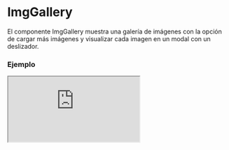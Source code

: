 
# ImgGallery

El componente ImgGallery muestra una galería de imágenes con la opción de cargar más imágenes y visualizar cada imagen en un modal con un deslizador.

### Ejemplo

<Iframe
  minHeightIframe="30dvh"
  src="https://fenextjs-component-storybook.vercel.app/iframe.html?args=&id=img-imggallery--index&viewMode=story"
/>

### Importacion

Para importar el componente ImgGallery, se puede hacer desde fenextjs

```tsx copy
import { ImgGallery } from "fenextjs";
```

### Parametros

| Parametro           | Tipo                           | Requerido | Default                              | Descripcion                                                                                      |
| ------------------- | ------------------------------ | --------- | ------------------------------------ | ------------------------------------------------------------------------------------------------ |
| imgs                | ImgProps[]                     | sí        |                                      | Lista de imágenes a mostrar en la galería.                                                       |
| buttonShowMoreImg   | Omit\<ButtonProps, 'onClick'\> | no        | \{ children: 'Show more pictures' \} | Propiedades del botón para mostrar más imágenes.                                                 |
| buttonHiddenMoreImg | Omit\<ButtonProps, 'onClick'\> | no        | \{ children: 'Hidden pictures' \}    | Propiedades del botón para ocultar imágenes adicionales.                                         |
| loader              | boolean                        | no        | false                                | Indica si el componente está en estado de carga, mostrando un cargador en lugar de las imágenes. |
| nLoader             | number                         | no        | 5                                    | Número de elementos que mostrarán el loader mientras se cargan las imágenes.                     |
| className           | string                         | no        | ''                                   | Clase CSS para personalizar el contenedor de la galería.                                         |

### Storybook

Para ver el storybook del componente lo puede hacer con este [link](https://fenextjs-component-storybook.vercel.app/?path=/story/img-imggallery--index)

### Usos

- Galería básica

```tsx copy
<ImgGallery imgs={imageList} />
```

- Galería con botón personalizado

```tsx copy
<ImgGallery
  imgs={imageList}
  buttonShowMoreImg={{ children: "Ver más imágenes" }}
/>
```

- Galería en estado de carga

```tsx copy
<ImgGallery loader={true} nLoader={3} />
```
